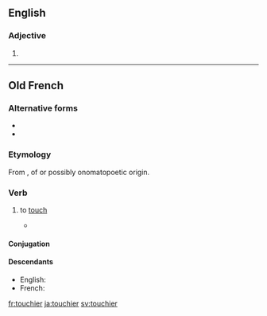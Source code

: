==English==

===Adjective===
{{head|en}}

# {{en-comparative of|touchy}}

----

==Old French==

===Alternative forms===
* {{l|fro|tochier}}
* {{l|fro|tucher}}

===Etymology===
From {{etyl|VL.|fro}} {{m|la|*toccāre}}, of {{etyl|gem|fro}} or possibly onomatopoetic origin.

===Verb===
{{head|fro|verb}}

# {{context|transitive|lang=fro}} to [[touch]]
#* {{quote-book|title=[[s:fr:Yvain ou le Chevalier au Lion|Yvain ou le Chevalier au Lion]]|author={{w|Christian of Troyes}}|year=circa 1170|passage=Qu'il me vit vers lui aprochier.<br>Je ne soi s'il me vaut '''touchier'''[.]|translation=He saw me coming toward him.<br>I did not know if it was worth touching him.}}

====Conjugation====
{{fro-conj-ier-e|touch}}

====Descendants====
* English: {{l|en|touch|to touch}}
* French: {{l|fr|toucher}}

[[fr:touchier]]
[[ja:touchier]]
[[sv:touchier]]